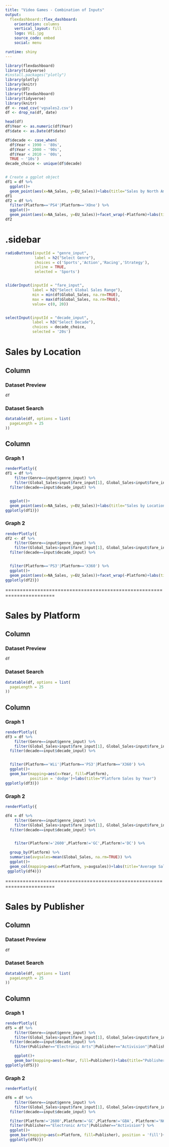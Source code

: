 ```yaml
---
title: "Video Games - Combination of Inputs"
output: 
  flexdashboard::flex_dashboard:
    orientation: columns
    vertical_layout: fill
    logo: VG1.jpg
    source_code: embed
    social: menu

runtime: shiny
---
```


```r
library(flexdashboard)
library(tidyverse)
#install.packages("plotly")
library(plotly)
library(knitr)
library(DT)
library(flexdashboard)
library(tidyverse)
library(knitr)
df <- read_csv('vgsales2.csv')
df <- drop_na(df, date)

head(df)
df$Year <- as.numeric(df$Year)
df$date <- as.Date(df$date)

df$decade <- case_when(
  df$Year < 1990 ~ '80s',
  df$Year < 2000 ~ '90s',
  df$Year < 2010 ~ '00s',
  TRUE ~ '10s')
decade_choice <- unique(df$decade)


# Create a ggplot object
df1 = df %>% 
  ggplot()+
  geom_point(aes(x=NA_Sales, y=EU_Sales))+labs(title="Sales by North America and Europe", caption="For males, there are more stays over 500 days for people under 40 years old. But there are no major differences between genders")
df1
df2 = df %>% 
  filter(Platform=='PS4'|Platform=='XOne') %>% 
  ggplot()+
  geom_point(aes(x=NA_Sales, y=EU_Sales))+facet_wrap(~Platform)+labs(title="Sales by PS4 and Xbox One", caption="There are more North American sales than European in general")
df2

```
{.sidebar}
=======================================================================
```r

radioButtons(inputId = "genre_input", 
             label = h2("Select Genre"),
             choices = c('Sports','Action','Racing','Strategy'),
             inline = TRUE,
             selected = 'Sports')


sliderInput(inputId = "fare_input",
            label = h2("Select Global Sales Range"),
            min = min(df$Global_Sales, na.rm=TRUE),
            max = max(df$Global_Sales, na.rm=TRUE),
            value= c(0, 20))


selectInput(inputId = "decade_input", 
            label = h3("Select Decade"),
            choices = decade_choice, 
            selected = '20s')


```

Sales by Location
=======================================================================

Column {data-width=500, .tabset}
-----------------------------------------------------------------------

### Dataset Preview

```r
df
```

### Dataset Search

```r
datatable(df, options = list(
  pageLength = 25
))
```
Column {data-width=500}
-----------------------------------------------------------------------

### Graph 1

```r
renderPlotly({
df1 = df %>% 
    filter(Genre==input$genre_input) %>%
    filter(Global_Sales>input$fare_input[1], Global_Sales<input$fare_input[2]) %>% 
  filter(decade==input$decade_input) %>%


  ggplot()+
  geom_point(aes(x=NA_Sales, y=EU_Sales))+labs(title="Sales by Location")
ggplotly(df1)})


```

### Graph 2

```r

renderPlotly({
df2 <- df %>% 
    filter(Genre==input$genre_input) %>%
    filter(Global_Sales>input$fare_input[1], Global_Sales<input$fare_input[2]) %>% 
  filter(decade==input$decade_input) %>%


  filter(Platform=='PS3'|Platform=='X360') %>% 
  ggplot()+
  geom_point(aes(x=NA_Sales, y=EU_Sales))+facet_wrap(~Platform)+labs(title="Platform Sales by Location")
ggplotly(df2)})

```
=======================================================================

Sales by Platform
=======================================================================

Column {data-width=500, .tabset}
-----------------------------------------------------------------------

### Dataset Preview

```r
df
```


### Dataset Search

```r
datatable(df, options = list(
  pageLength = 25
))
```
Column {data-width=500}
-----------------------------------------------------------------------

### Graph 1

```r

renderPlotly({
df3 = df %>% 
    filter(Genre==input$genre_input) %>%
    filter(Global_Sales>input$fare_input[1], Global_Sales<input$fare_input[2]) %>% 
  filter(decade==input$decade_input) %>%


  filter(Platform=='Wii'|Platform=='PS3'|Platform=='X360') %>% 
  ggplot()+ 
  geom_bar(mapping=aes(x=Year, fill=Platform), 
           position = 'dodge')+labs(title="Platform Sales by Year")
ggplotly(df3)})

```

### Graph 2

```r

renderPlotly({

df4 = df %>% 
    filter(Genre==input$genre_input) %>%
    filter(Global_Sales>input$fare_input[1], Global_Sales<input$fare_input[2]) %>% 
  filter(decade==input$decade_input) %>%


    filter(Platform!='2600',Platform!='GC',Platform!='DC') %>% 

  group_by(Platform) %>% 
  summarise(avgsales=mean(Global_Sales, na.rm=TRUE)) %>% 
  ggplot()+ 
  geom_col(mapping=aes(x=Platform, y=avgsales))+labs(title="Average Sales by Platform")
 ggplotly(df4)})


```

=======================================================================

Sales by Publisher
=======================================================================

Column {data-width=500, .tabset}
-----------------------------------------------------------------------

### Dataset Preview

```r
df
```


### Dataset Search

```r
datatable(df, options = list(
  pageLength = 25
))
```
Column {data-width=500}
-----------------------------------------------------------------------

### Graph 1

```r

renderPlotly({
df5 = df %>% 
    filter(Genre==input$genre_input) %>%
    filter(Global_Sales>input$fare_input[1], Global_Sales<input$fare_input[2]) %>% 
  filter(decade==input$decade_input) %>%
    filter(Publisher=="Electronic Arts"|Publisher=="Activision"|Publisher=="Nintendo") %>% 

    ggplot()+
    geom_bar(mapping=aes(x=Year, fill=Publisher))+labs(title="Publisher Sales by Year")
ggplotly(df5)})

```

### Graph 2

```r
renderPlotly({

df6 = df %>% 
    filter(Genre==input$genre_input) %>%
    filter(Global_Sales>input$fare_input[1], Global_Sales<input$fare_input[2]) %>% 
  filter(decade==input$decade_input) %>%

  filter(Platform!='2600',Platform!='GC',Platform!='GBA', Platform!='N64',Platform!='GB',Platform!='PSP',Platform!='PSV',Platform!='WiiU') %>% 
  filter(Publisher=="Electronic Arts"|Publisher=="Activision") %>% 
  ggplot()+
  geom_bar(mapping=aes(x=Platform, fill=Publisher), position = 'fill')+labs(title="Percentage of Publisher Sales")
  ggplotly(df6)})



```
